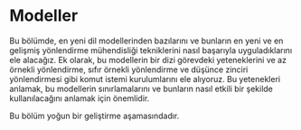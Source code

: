 # Modeller


Bu bölümde, en yeni dil modellerinden bazılarını ve bunların en yeni ve en gelişmiş yönlendirme mühendisliği tekniklerini nasıl başarıyla uyguladıklarını ele alacağız. Ek olarak, bu modellerin bir dizi görevdeki yeteneklerini ve az örnekli yönlendirme, sıfır örnekli yönlendirme ve düşünce zinciri yönlendirmesi gibi komut istemi kurulumlarını ele alıyoruz. Bu yetenekleri anlamak, bu modellerin sınırlamalarını ve bunların nasıl etkili bir şekilde kullanılacağını anlamak için önemlidir.

<Callout emoji="⚠️">
  Bu bölüm yoğun bir geliştirme aşamasındadır.
</Callout>